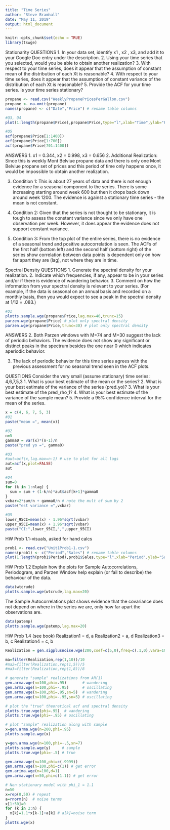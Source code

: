 ```yaml
---
title: "Time Series"
author: "Steve Bramhall"
date: "May 11, 2019"
output: html_document
---
```


```r
knitr::opts_chunk$set(echo = TRUE)
library(tswge)
```

Stationarity
QUESTIONS
1. In your data set, identify  x1 , x2 , x3, and add it to your Google Doc entry under the description. 
2. Using your time series that you selected, would you be able to obtain another realization?
3. With respect to your time series, does it appear that the assumption of constant mean of the distribution of each Xt is reasonable?
4. With respect to your time series, does it appear that the assumption of constant variance of the distribution of each Xt is reasonable?
5. Provide the ACF for your time series. Is your time series stationary?

```r
propane <- read.csv("WeeklyPropanePricesPerGallon.csv")
propane <- na.omit(propane)
names(propane) <- c("Date","Price") # rename table columns

#Q3, Q4
plot(1:length(propane$Price),propane$Price,type="l",xlab="Time",ylab="Propane Price per Gallon")

#Q5
acf(propane$Price[1:1400])
acf(propane$Price[1:700])
acf(propane$Price[701:1400])
```

ANSWERS
1. x1 = 0.344, x2 = 0.998, x3 = 0.656 
2. Additional Realization: Since this is weekly Mont Belviue propane data and there is only one Mont Belviue propane set of prices and this period of time only happens once, it would be impossible to obtain another realization.

3. Condition 1:
This is about 27 years of data and there is not enough evidence for a seasonal component to the series. There is some increasing starting around week 600 but then it drops back down around week 1200. The evidence is against a stationary time series - the mean is not constant.
4. Condition 2:
Given that the series is not thought to be stationary, it is tough to assess the constant variance since we only have one observation per week. However, it does appear the evidence does not support constant variance.

5. Condition 3:
From the top plot of the entire series, there is no evidence of a seasonal trend and positive autocorrelation is seen.
The ACFs of the first half (bottom left) and the second half (bottom right) of the series show correlation between data points is dependent only on how far apart they are (lag), not where they are in time. 

Spectral Density
QUESTIONS
1. Generate the spectral density for your realization.
2. Indicate which frequencies, if any, appear to be in your series and/or if there is evidence of wandering behavior.
3. Comment on how the information from your spectral density is relevant to your series. (For example, if the data is seasonal on an annual basis and recorded on a monthly basis, then you would expect to see a peak in the spectral density at 1/12 = .083.)

```r
#Q1
plotts.sample.wge(propane$Price,lag.max=40,trunc=15)
parzen.wge(propane$Price) # plot only spectral density
parzen.wge(propane$Price,trunc=30) # plot only spectral density
```

ANSWERS
2. Both Parzen windows with M=74 and M=30 suggest the lack of periodic behaviors. The evidence does not show any significant or distinct peaks in the spectrum besides the one near 0 which indicates aperiodic behavior. 

3. The lack of periodic behavior for this time series agrees with the previous assessment for no seasonal trend seen in the ACF plots.


QUESTIONS
Consider the very small (assume stationary) time series:  4,6,7,5,3
1. What is your best estimate of the mean or the series?
2. What is your best estimate of the variance of the series (pred_yo)?
3. What is your best estimate of the pred_rho_1?
4. What is your best estimate of the variance of the sample mean?
5. Provide a 95% confidence interval for the mean of the series.

```r
x = c(4, 6, 7, 5, 3)
#Q1
paste("mean =", mean(x))

#Q2
n=5
gamma0 = var(x)*(n-1)/n
paste("pred yo =", gamma0)

#Q3
#aut=acf(x,lag.max=n-1) # use to plot for all lags
aut=acf(x,plot=FALSE)
aut

#Q4
sum=0
for (k in 1:nlag) {
  sum = sum + (1-k/n)*aut$acf[k+1]*gamma0
}
vxbar=2*sum/n + gamma0/n # note the mult of sum by 2
paste("est variance =",vxbar)

#Q5
lower_95CI=mean(x) - 1.96*sqrt(vxbar)
upper_95CI=mean(x) + 1.96*sqrt(vxbar)
paste("CI:",lower_95CI,",",upper_95CI)

```

HW Prob 1.1-visuals, asked for hand calcs

```r
prob1 <- read.csv("Unit1Prob1-1.csv")
names(prob1) <- c("Period","Sales") # rename table columns
plot(1:length(prob1$Period),prob1$Sales,type="l",xlab="Period",ylab="Sales")
```

HW Prob 1.2
Explain how the plots for Sample Autocorrelations, Periodogram, and Parzen Window help explain (or fail to describe)  the behaviour of the data.
```r
data(wtcrude)
plotts.sample.wge(wtcrude,lag.max=20)
```

The Sample Autocorrelations plot shows evidence that the covariance does not depend on where in the series we are, only how far apart the observations are.

```r
data(patemp)
plotts.sample.wge(patemp,lag.max=20)
```

HW Prob 1.4 (see book)
Realization1 = d, a
Realization2 = a, d
Realization3 = b, c
Realization4 = c, b


```r
Realization = gen.sigplusnoise.wge(200,coef=c(5,0),freq=c(.1,0),vara=10,sn=1)

ma=filter(Realization,rep(1,10))/10
#ma2=filter(Realization,rep(1,5))/5
#ma3=filter(Realization,rep(1,8))/8
```

```r
# generate "sample" realizations from AR(1)
gen.arma.wge(n=100,phi=.95)       # wandering
gen.arma.wge(n=100,phi=-.95)      # oscillating
gen.arma.wge(n=100,phi=.95,sn=5)  # wandering
gen.arma.wge(n=100,phi=-.95,sn=5) # oscillating
```

```r
# plot the "true" theoretical acf and spectral density
plotts.true.wge(phi=.95)  # wandering
plotts.true.wge(phi=-.95) # oscillating

# plot "sample" realization along with sample
x=gen.arma.wge(n=200,phi=.95)
plotts.sample.wge(x)

y=gen.arma.wge(n=100,phi=-.5,sn=7)
plotts.sample.wge(y)     # sample
plotts.true.wge(phi=-.5) # true
```

```r
gen.arma.wge(n=100,phi=c(.9999))
gen.arma.wge(n=100,phi=c(1)) # get error
gen.arima.wge(n=100,d=1)
gen.arma.wge(n=50,phi=c(1.1)) # get error

# Non stationary model with phi_1 = 1.1
n=50
x=rep(0,50) # repeat
a=rnorm(n)  # noise terms
x[1:50]=0
for (k in 2:n) {
  x[k]=1.1*x[k-1]+a[k] # a[k]=noise term
}
plotts.wge(x)
```

